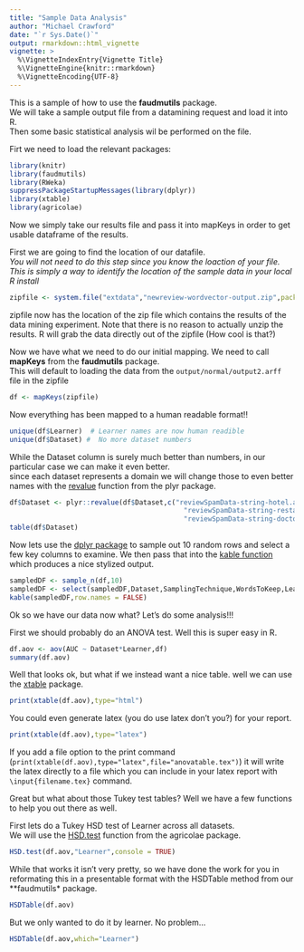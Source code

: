 ```yaml
---
title: "Sample Data Analysis"
author: "Michael Crawford"
date: "`r Sys.Date()`"
output: rmarkdown::html_vignette
vignette: >
  %\VignetteIndexEntry{Vignette Title}
  %\VignetteEngine{knitr::rmarkdown}
  %\VignetteEncoding{UTF-8}
---
```


This is a sample of how to use the **faudmutils** package.  
We will take a sample output file from a datamining request and load it into R.  
Then some basic statistical analysis wil be performed on the file.

Firt we need to load the relevant packages:

```r
library(knitr)
library(faudmutils)
library(RWeka)
suppressPackageStartupMessages(library(dplyr))
library(xtable)
library(agricolae)
```

Now we simply take our results file and pass it into mapKeys in order to get usable dataframe of the results.

First we are going to find the location of our datafile.  
*You will not need to do this step since you know the loaction of your file.  This is simply a way to identify the location of the sample data in your local R install*

```r
zipfile <- system.file("extdata","newreview-wordvector-output.zip",package="faudmutils")
```

zipfile now has the location of the zip file which contains the results of the data mining experiment.  Note that there is no reason to actually unzip the results.  R will grab the data directly out of the zipfile (How cool is that?)

Now we have what we need to do our initial mapping.  We need to call **mapKeys** from the **faudmutils** package.  
This will default to loading the data from the `output/normal/output2.arff` file in the zipfile

```r
df <- mapKeys(zipfile)
```

Now everything has been mapped to a human readable format!!

```r
unique(df$Learner)  # Learner names are now human readible
unique(df$Dataset) #  No more dataset numbers
```

While the Dataset column is surely much better than numbers, in our particular case we can make it even better.  
since each dataset represents a domain we will change those to even better names with the 
[revalue](http://www.inside-r.org/packages/cran/plyr/docs/revalue) function from the plyr package.

```r
df$Dataset <- plyr::revalue(df$Dataset,c("reviewSpamData-string-hotel.arff"="hotel",
                                           "reviewSpamData-string-restaurant.arff"="restraunt",
                                           "reviewSpamData-string-doctor.arff"="doctor"))
table(df$Dataset)
```



Now lets use the [dplyr package](https://cran.rstudio.com/web/packages/dplyr/vignettes/introduction.html)  to sample out 10
random rows and select a few key columns to examine.  We then pass that into the 
[kable function](http://www.inside-r.org/packages/cran/knitr/docs/kable) which produces a nice stylized output.

```r
sampledDF <- sample_n(df,10)
sampledDF <- select(sampledDF,Dataset,SamplingTechnique,WordsToKeep,Learner,AUC)
kable(sampledDF,row.names = FALSE)
```

Ok so we have our data now what?  Let's do some analysis!!!

First we should probably do an ANOVA test.  Well this is super easy in R.

```r
df.aov <- aov(AUC ~ Dataset*Learner,df)
summary(df.aov)
```

Well that looks ok, but what if we instead want a nice table.  well we can use the 
[xtable](https://cran.r-project.org/web/packages/xtable/xtable.pdf) package.


```r
print(xtable(df.aov),type="html")
```

You could even generate latex (you do use latex don't you?) for your report.

```r
print(xtable(df.aov),type="latex")
```

If you add a file option to the print command (` print(xtable(df.aov),type="latex",file="anovatable.tex")`) it will write the latex directly to a file which you can
include in your latex report with `\input{filename.tex}` command.


Great but what about those Tukey test tables?  Well we have a few functions to help you out there as well.

First lets do a Tukey HSD test of Learner across all datasets.  
We will use the [HSD.test](http://www.inside-r.org/packages/cran/agricolae/docs/HSD.test) 
function from the agricolae package.

```r
HSD.test(df.aov,"Learner",console = TRUE)
```

While that works it isn't very pretty, so we have done the work for you in reformating this in a presentable format
with the HSDTable method from our **faudmutils* package.

```r
HSDTable(df.aov)
```

But we only wanted to do it by learner.  No problem...

```r
HSDTable(df.aov,which="Learner")
```


